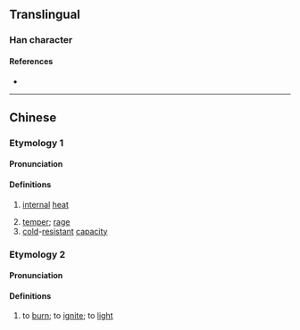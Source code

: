 {{character info}}
==Translingual==

===Han character===
{{Han char|rn=86|rad=火|as=07|sn=11|four=|canj=QLF,XQLF|ids=⿱折火}}

====References====
* {{Han ref|kx=0671.140|dkj=19041|dj=1080.110|hdz=32203.050|uh=70F2|ud=28914}}

----

==Chinese==
{{zh-forms}}

===Etymology 1===

====Pronunciation====
{{zh-pron
|m=xiè
|c=hit3
|cat=n
}}

====Definitions====
{{zh-hanzi}}

# {{lb|zh|TCM}} [[internal]] [[heat]]
# [[temper]]; [[rage]]
# [[cold]]-[[resistant]] [[capacity]]

===Etymology 2===

====Pronunciation====
{{zh-pron
|m=chè
|c=
|cat=v
}}

====Definitions====
{{zh-hanzi}}

# to [[burn]]; to [[ignite]]; to [[light]]